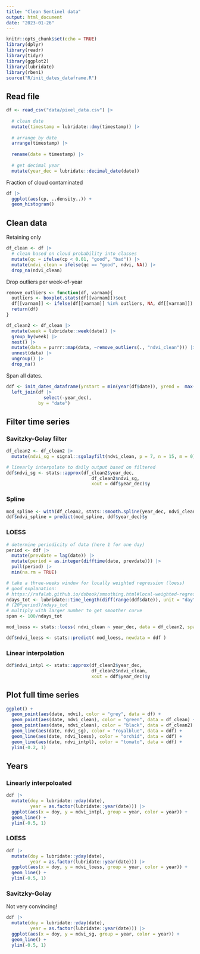 ```yaml
---
title: "Clean Sentinel data"
output: html_document
date: "2023-01-26"
---
```


```r
knitr::opts_chunk$set(echo = TRUE)
library(dplyr)
library(readr)
library(tidyr)
library(ggplot2)
library(lubridate)
library(rbeni)
source("R/init_dates_dataframe.R")
```

## Read file

```r
df <- read_csv("data/pixel_data.csv") |> 
  
  # clean date
  mutate(timestamp = lubridate::dmy(timestamp)) |> 
  
  # arrange by date
  arrange(timestamp) |> 
  
  rename(date = timestamp) |> 
  
  # get decimal year
  mutate(year_dec = lubridate::decimal_date(date))
```

Fraction of cloud contaminated
```r
df |> 
  ggplot(aes(cp, ..density..)) +
  geom_histogram()
```

## Clean data

Retaining only 
```r
df_clean <- df |> 
  # clean based on cloud probability into classes
  mutate(qc = ifelse(cp < 0.01, "good", "bad")) |> 
  mutate(ndvi_clean = ifelse(qc == "good", ndvi, NA)) |> 
  drop_na(ndvi_clean)
```

Drop outliers per week-of-year
```r
remove_outliers <- function(df, varnam){
  outliers <- boxplot.stats(df[[varnam]])$out
  df[[varnam]] <- ifelse(df[[varnam]] %in% outliers, NA, df[[varnam]])
  return(df)
}

df_clean2 <- df_clean |> 
  mutate(week = lubridate::week(date)) |> 
  group_by(week) |> 
  nest() |> 
  mutate(data = purrr::map(data, ~remove_outliers(., "ndvi_clean"))) |> 
  unnest(data) |> 
  ungroup() |> 
  drop_na()
```

Span all dates.
```r
ddf <- init_dates_dataframe(yrstart = min(year(df$date)), yrend =  max(year(df$date))) |> 
  left_join(df |> 
              select(-year_dec), 
            by = "date")
```

## Filter time series

### Savitzky-Golay filter

```r
df_clean2 <- df_clean2 |> 
  mutate(ndvi_sg = signal::sgolayfilt(ndvi_clean, p = 7, n = 15, m = 0))

# linearly interpolate to daily output based on filtered
ddf$ndvi_sg <- stats::approx(df_clean2$year_dec, 
                                df_clean2$ndvi_sg, 
                                xout = ddf$year_dec)$y
```

### Spline

```r
mod_spline <- with(df_clean2, stats::smooth.spline(year_dec, ndvi_clean, spar = 0.01))
ddf$ndvi_spline = predict(mod_spline, ddf$year_dec)$y
```

### LOESS

```r
# determine periodicity of data (here 1 for one day)
period <- ddf |>
  mutate(prevdate = lag(date)) |>
  mutate(period = as.integer(difftime(date, prevdate))) |>
  pull(period) |>
  min(na.rm = TRUE)

# take a three-weeks window for locally weighted regression (loess)
# good explanation: 
# https://rafalab.github.io/dsbook/smoothing.html#local-weighted-regression-loess
ndays_tot <- lubridate::time_length(diff(range(ddf$date)), unit = "day")
# (20*period)/ndays_tot  
# multiply with larger number to get smoother curve
span <- 100/ndays_tot

mod_loess <- stats::loess( ndvi_clean ~ year_dec, data = df_clean2, span = span)

ddf$ndvi_loess <- stats::predict( mod_loess, newdata = ddf )
```

### Linear interpolation

```r
ddf$ndvi_intpl <- stats::approx(df_clean2$year_dec, 
                                df_clean2$ndvi_clean, 
                                xout = ddf$year_dec)$y
```

## Plot full time series

```r
ggplot() +
  geom_point(aes(date, ndvi), color = "grey", data = df) +
  geom_point(aes(date, ndvi_clean), color = "green", data = df_clean) +
  geom_point(aes(date, ndvi_clean), color = "black", data = df_clean2) +
  geom_line(aes(date, ndvi_sg), color = "royalblue", data = ddf) +
  geom_line(aes(date, ndvi_loess), color = "orchid", data = ddf) +
  geom_line(aes(date, ndvi_intpl), color = "tomato", data = ddf) +
  ylim(-0.2, 1)
```


## Years

### Linearly interpoloated
```r
ddf |> 
  mutate(doy = lubridate::yday(date),
         year = as.factor(lubridate::year(date))) |> 
  ggplot(aes(x = doy, y = ndvi_intpl, group = year, color = year)) +
  geom_line() +
  ylim(-0.5, 1)
```

### LOESS
```r
ddf |> 
  mutate(doy = lubridate::yday(date),
         year = as.factor(lubridate::year(date))) |> 
  ggplot(aes(x = doy, y = ndvi_loess, group = year, color = year)) +
  geom_line() +
  ylim(-0.5, 1)
```
### Savitzky-Golay

Not very convincing!
```r
ddf |> 
  mutate(doy = lubridate::yday(date),
         year = as.factor(lubridate::year(date))) |> 
  ggplot(aes(x = doy, y = ndvi_sg, group = year, color = year)) +
  geom_line() +
  ylim(-0.5, 1)
```


